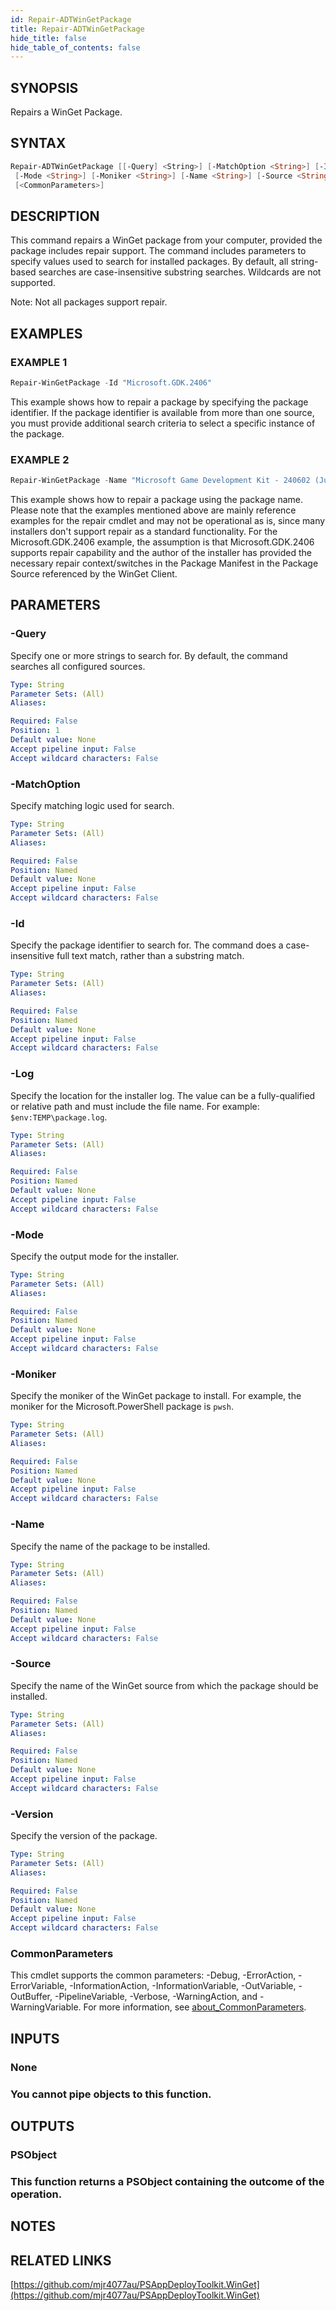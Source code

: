 ```yaml
---
id: Repair-ADTWinGetPackage
title: Repair-ADTWinGetPackage
hide_title: false
hide_table_of_contents: false
---
```


## SYNOPSIS

Repairs a WinGet Package.

## SYNTAX

```powershell
Repair-ADTWinGetPackage [[-Query] <String>] [-MatchOption <String>] [-Id <String>] [-Log <String>]
 [-Mode <String>] [-Moniker <String>] [-Name <String>] [-Source <String>] [-Version <String>]
 [<CommonParameters>]
```

## DESCRIPTION

This command repairs a WinGet package from your computer, provided the package includes repair support.
The command includes parameters to specify values used to search for installed packages.
By default, all string-based searches are case-insensitive substring searches.
Wildcards are not supported.

Note: Not all packages support repair.

## EXAMPLES

### EXAMPLE 1

```powershell
Repair-WinGetPackage -Id "Microsoft.GDK.2406"
```

This example shows how to repair a package by specifying the package identifier.
If the package identifier is available from more than one source, you must provide additional search criteria to select a specific instance of the package.

### EXAMPLE 2

```powershell
Repair-WinGetPackage -Name "Microsoft Game Development Kit - 240602 (June 2024 Update 2)"
```

This example shows how to repair a package using the package name.
Please note that the examples mentioned above are mainly reference examples for the repair cmdlet and may not be operational as is, since many installers don't support repair as a standard functionality.
For the Microsoft.GDK.2406 example, the assumption is that Microsoft.GDK.2406 supports repair capability and the author of the installer has provided the necessary repair context/switches in the Package Manifest in the Package Source referenced by the WinGet Client.

## PARAMETERS

### -Query

Specify one or more strings to search for.
By default, the command searches all configured sources.

```yaml
Type: String
Parameter Sets: (All)
Aliases:

Required: False
Position: 1
Default value: None
Accept pipeline input: False
Accept wildcard characters: False
```

### -MatchOption

Specify matching logic used for search.

```yaml
Type: String
Parameter Sets: (All)
Aliases:

Required: False
Position: Named
Default value: None
Accept pipeline input: False
Accept wildcard characters: False
```

### -Id

Specify the package identifier to search for.
The command does a case-insensitive full text match, rather than a substring match.

```yaml
Type: String
Parameter Sets: (All)
Aliases:

Required: False
Position: Named
Default value: None
Accept pipeline input: False
Accept wildcard characters: False
```

### -Log

Specify the location for the installer log.
The value can be a fully-qualified or relative path and must include the file name.
For example: `$env:TEMP\package.log`.

```yaml
Type: String
Parameter Sets: (All)
Aliases:

Required: False
Position: Named
Default value: None
Accept pipeline input: False
Accept wildcard characters: False
```

### -Mode

Specify the output mode for the installer.

```yaml
Type: String
Parameter Sets: (All)
Aliases:

Required: False
Position: Named
Default value: None
Accept pipeline input: False
Accept wildcard characters: False
```

### -Moniker

Specify the moniker of the WinGet package to install.
For example, the moniker for the Microsoft.PowerShell package is `pwsh`.

```yaml
Type: String
Parameter Sets: (All)
Aliases:

Required: False
Position: Named
Default value: None
Accept pipeline input: False
Accept wildcard characters: False
```

### -Name

Specify the name of the package to be installed.

```yaml
Type: String
Parameter Sets: (All)
Aliases:

Required: False
Position: Named
Default value: None
Accept pipeline input: False
Accept wildcard characters: False
```

### -Source

Specify the name of the WinGet source from which the package should be installed.

```yaml
Type: String
Parameter Sets: (All)
Aliases:

Required: False
Position: Named
Default value: None
Accept pipeline input: False
Accept wildcard characters: False
```

### -Version

Specify the version of the package.

```yaml
Type: String
Parameter Sets: (All)
Aliases:

Required: False
Position: Named
Default value: None
Accept pipeline input: False
Accept wildcard characters: False
```

### CommonParameters

This cmdlet supports the common parameters: -Debug, -ErrorAction, -ErrorVariable, -InformationAction, -InformationVariable, -OutVariable, -OutBuffer, -PipelineVariable, -Verbose, -WarningAction, and -WarningVariable. For more information, see [about_CommonParameters](http://go.microsoft.com/fwlink/?LinkID=113216).

## INPUTS

### None

### You cannot pipe objects to this function.
## OUTPUTS

### PSObject

### This function returns a PSObject containing the outcome of the operation.
## NOTES

## RELATED LINKS

[https://github.com/mjr4077au/PSAppDeployToolkit.WinGet](https://github.com/mjr4077au/PSAppDeployToolkit.WinGet)
